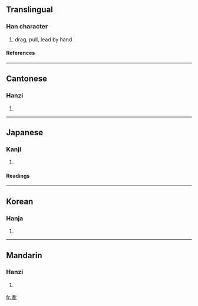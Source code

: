 {{see|牵}}

==Translingual==
===Han character===
{{Han char|rn=93|rad=牛|as=07|sn=11|four=0050<sub>3</sub>|canj=卜女月手 (YVBQ)}}
# drag, pull, lead by hand
====References====
{{Han ref|kx=0701.020|dkj=20025|dj=1114.110|hdz=31811.110|uh=727D|ud=29309|bh=B26F|bd=45679}}

----
==Cantonese==
===Hanzi===
{{yue-hanzi|jyut=|y=hin1}}
# {{defn|Cantonese}}

----
==Japanese==
===Kanji===
{{ja-kanji|grade=|rs=牛07}}
# {{defn|Japanese}} 
====Readings====
{{ja-readings|on=[[けん]] (ken)|kun=[[ひく]] (hiku)}}

----
==Korean==
===Hanja===
{{ko-hanja|hangeul=견|eumhun=|rv=gyeon|mr=kyŏn|y=keyn}}
# {{defn|Korean}}

----
==Mandarin==
===Hanzi===
{{cmn-hanzi|sim=牵|pin=[[qiān]] (qian1)|wg=ch'ien<sup>1</sup>}}
# {{defn|Mandarin}}

[[fr:牽]]